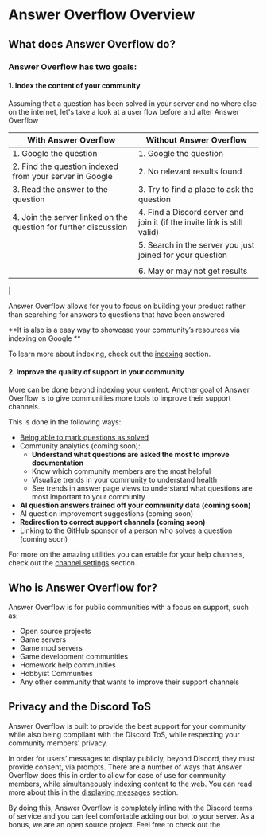 # Answer Overflow Overview

## What does Answer Overflow do?

### Answer Overflow has two goals:

#### 1. Index the content of your community

Assuming that a question has been solved in your server and no where else on the internet, let's take a look at a user flow before and after Answer Overflow

| With Answer Overflow                                             | Without Answer Overflow                                                                                                    |
| ---------------------------------------------------------------- | -------------------------------------------------------------------------------------------------------------------------- |
| 1. Google the question                                           | 1. Google the question                                                                                                     |
| 2. Find the question indexed from your server in Google          | 2. No relevant results found                                                                                               |
| 3. Read the answer to the question                               | 3. Try to find a place to ask the question                                                                                 |
| 4. Join the server linked on the question for further discussion | 4. Find a Discord server and join it (if the invite link is still valid)                                                   |
|                                                                  | 5. Search in the server you just joined for your question
                        |
|                                                                  | 6. May or may not get results                                                                                             |
|                                                                  

Answer Overflow allows for you to focus on building your product rather than searching for answers to questions that have been answered

**It is also is a easy way to showcase your community’s resources via indexing on Google
**

To learn more about indexing, check out the [indexing](/channel-settings/indexing) section.

#### 2. Improve the quality of support in your community

More can be done beyond indexing your content. Another goal of Answer Overflow is to give communities more tools to improve their support channels.

This is done in the following ways:

- [Being able to mark questions as solved](/channel-settings/mark-solution)
- Community analytics (coming soon):
  - **Understand what questions are asked the most to improve documentation**
  - Know which community members are the most helpful
  - Visualize trends in your community to understand health
  - See trends in answer page views to understand what questions are most important to your community
- **AI question answers trained off your community data (coming soon)**
- AI question improvement suggestions (coming soon)
- **Redirection to correct support channels (coming soon)**
- Linking to the GitHub sponsor of a person who solves a question (coming soon)

For more on the amazing utilities you can enable for your help channels, check out the [channel settings](/channel-settings) section.

## Who is Answer Overflow for?

Answer Overflow is for public communities with a focus on support, such as:

- Open source projects
- Game servers
- Game mod servers
- Game development communities
- Homework help communities
- Hobbyist Communties
- Any other community that wants to improve their support channels


## Privacy and the Discord ToS

Answer Overflow is built to provide the best support for your community while also being compliant with the Discord ToS, while respecting your community members' privacy.

In order for users’ messages to display publicly, beyond Discord, they must provide consent, via prompts. There are a number of ways that Answer Overflow does this in order to allow for ease of use for community members, while simultaneously indexing content to the web. You can read more about this in the [displaying messages](/user-settings/displaying-messages) section.

By doing this, Answer Overflow is completely inline with the Discord terms of service and you can feel comfortable adding our bot to your server. As a bonus, we are an open source project. Feel free to check out the <NextraStyledLink text="source code" href={GITHUB_LINK}/>
